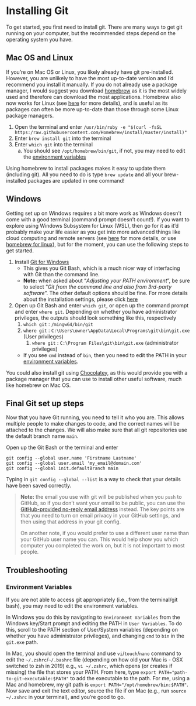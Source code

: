 # Installing Git

To get started, you first need to install git.
There are many ways to get git running on your computer, but the recommended steps depend on the operating system you have.

## Mac OS and Linux

If you're on Mac OS or Linux, you likely already have git pre-installed.
However, you are unlikely to have the most up-to-date version and I'd recommend you install it manually.
If you do not already use a package manager, I would suggest you download [homebrew](https://homebrew.com) as it is the most widely used and therefore can download the most applications.
Homebrew also now works for Linux (see [here](https://docs.brew.sh/Homebrew-on-Linux) for more details), and is useful as its packages can often be more up-to-date than those through some Linux package managers.

1. Open the terminal and enter `/usr/bin/ruby -e "$(curl -fsSL https:/raw.githubusercontent.com/Homebrew/install/master/install)"`
2. Enter `brew install git` into the terminal
3. Enter `which git` into the terminal
    a. You should see `/opt/homebrew/bin/git`, if not, you may need to edit the [environment variables](#env-variables)

Using homebrew to install packages makes it easy to update them (including git).
All you need to do is type `brew update` and all your brew-installed packages are updated in one command!

## Windows

Getting set up on Windows requires a bit more work as Windows doesn't come with a good terminal (command prompt doesn't count!).
If you want to explore using Windows Subsystem for Linux (WSL), then go for it as it'd probably make your life easier as you get into more advanced things like cloud computing and remote servers (see [here](https://learn.microsoft.com/en-us/windows/wsl/tutorials/wsl-git) for more details, or use [homebrew for linux](https://docs.brew.sh/Homebrew-on-Linux)), but for the moment, you can use the following steps to get started.

1. Install [Git for Windows](https://gitforwindows.org/)
    - This gives you Git Bash, which is a much nicer way of interfacing with Git than the command line.
    - **Note:** when asked about "*Adjusting your PATH environment*", be sure to select "*Git from the command line and also from 3rd-party software*". The other default options should be fine. For more details about the installation settings, please click [here](https://github.com/jennybc/happy-git-with-r/issues/105)
2. Open up Git Bash and enter `which git`, or open up the command prompt and enter `where git`. Depending on whether you have administrator privileges, the outputs should look something like this, respectively
    1. `which git` : `/mingw64/bin/git`
    2. `where git` : `C:\Users\owner\AppData\Local\Programs\git\bin\git.exe` (User privileges)
        1. `where git` : `C:\Program Files\git\bin\git.exe` (administrator privileges)
    - If you see `cmd` instead of `bin`, then you need to edit the PATH in your [environment variables](#env-variables).

You could also install git using [Chocolatey](https://chocolatey.org), as this would provide you with a package manager that you can use to install other useful software, much like homebrew on Mac OS.

## Final Git set up steps

Now that you have Git running, you need to tell it who you are.
This allows multiple people to make changes to code, and the correct names will be attached to the changes.
We will also make sure that all git repositories use the default branch name `main`.

Open up the Git Bash or the terminal and enter

```
git config --global user.name 'Firstname Lastname'
git config --global user.email 'my_email@domain.com'
git config --global init.defaultBranch main
```

Typing in `git config --global --list` is a way to check that your details have been saved correctly.

> **Note:** the email you use with git will be published when you `push` to GitHub, so if you don't want your email to be public, you can use the [GitHub-provided no-reply email address](https://docs.github.com/en/account-and-profile/setting-up-and-managing-your-personal-account-on-github/managing-email-preferences/setting-your-commit-email-address#setting-your-commit-email-address-on-github) instead.
The key points are that you need to turn on email privacy in your GitHub settings, and then using that address in your git config.
> 
> On another note, if you would prefer to use a different user name than your GitHub user name you can.
This would help show you which computer you completed the work on, but it is not important to most people.

## Troubleshooting
### Environment Variables {#env-variables}

If you are not able to access git appropriately (i.e., from the terminal/git bash), you may need to edit the environment variables.

In Windows you do this by navigating to `Environment Variables` from the Windows key/Start prompt and editing the PATH in `User Variables`.
To do this, scroll to the PATH section of User/System variables (depending on whether you have administrator privileges), and changing `cmd` to `bin` in the `git.exe` path. 

In Mac, you should open the terminal and use `vi`/`touch`/`nano` command to edit the `~/.zshrc`/`~/.bashrc` file (depending on how old your Mac is - OSX switched to zsh in 2019) e.g., `vi ~/.zshrc`, which opens (or creates if missing) the file that stores your PATH.
From here, type `export PATH="path-to-git-executable:$PATH"` to add the executable to the path.
For me, using a Mac and homebrew, my git path is `export PATH="/opt/homebrew/bin:$PATH"`.
Now save and exit the text editor, source the file if on Mac (e.g., run `source ~/.zshrc` in your terminal), and you're good to go.